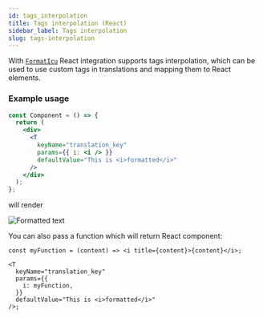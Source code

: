 ```yaml
---
id: tags_interpolation
title: Tags interpolation (React)
sidebar_label: Tags interpolation
slug: tags-interpolation
---
```


With [`FormatIcu`](/docs/sdk/formatting#icu-formatter) React integration supports tags interpolation, which can be used to use custom tags in translations and mapping them to React elements.

### Example usage

```jsx
const Component = () => {
  return (
    <div>
      <T
        keyName="translation_key"
        params={{ i: <i /> }}
        defaultValue="This is <i>formatted</i>"
      />
    </div>
  );
};
```

will render

![Formatted text](/img/docs/text_formatted.png)

You can also pass a function which will return React component:

```tsx
const myFunction = (content) => <i title={content}>{content}</i>;

<T
  keyName="translation_key"
  params={{
    i: myFunction,
  }}
  defaultValue="This is <i>formatted</i>"
/>;
```

